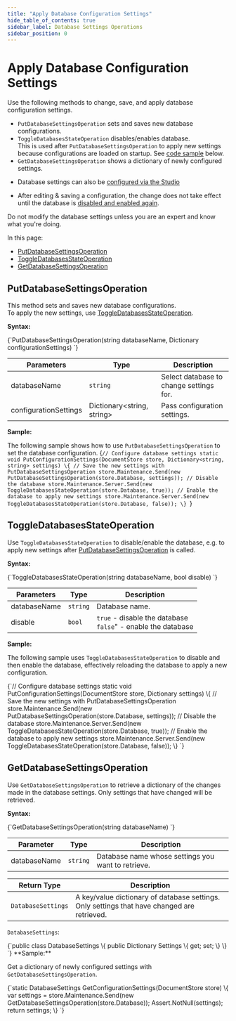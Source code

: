 ```yaml
---
title: "Apply Database Configuration Settings"
hide_table_of_contents: true
sidebar_label: Database Settings Operations
sidebar_position: 0
---
```



# Apply Database Configuration Settings
<Admonition type="note" title="Note">

Use the following methods to change, save, and apply database configuration settings. 

* `PutDatabaseSettingsOperation` sets and saves new database configurations.
* `ToggleDatabasesStateOperation` disables/enables database.  
  This is used after `PutDatabaseSettingsOperation` to apply new settings because configurations are loaded on startup. See [code sample](../../../../client-api/operations/maintenance/configuration/database-settings-operation.mdx#toggledatabasesstateoperation) below. 
* `GetDatabaseSettingsOperation` shows a dictionary of newly configured settings.

<Admonition type="info" title="Info">

* Database settings can also be [configured via the Studio](../../../../studio/database/settings/database-settings.mdx#database-settings)

* After editing & saving a configuration, the change does not take effect 
  until the database is [disabled and enabled again](../../../../client-api/operations/maintenance/configuration/database-settings-operation.mdx#toggledatabasesstateoperation).  

</Admonition>

<Admonition type="warning" title="Warning" id="warning" href="#warning">
Do not modify the database settings unless you are an expert and know what you're doing.  
</Admonition>

In this page:

  * [PutDatabaseSettingsOperation](../../../../client-api/operations/maintenance/configuration/database-settings-operation.mdx#putdatabasesettingsoperation)
  * [ToggleDatabasesStateOperation](../../../../client-api/operations/maintenance/configuration/database-settings-operation.mdx#toggledatabasesstateoperation)
  * [GetDatabaseSettingsOperation](../../../../client-api/operations/maintenance/configuration/database-settings-operation.mdx#getdatabasesettingsoperation)

</Admonition>

## PutDatabaseSettingsOperation

This method sets and saves new database configurations.  
To apply the new settings, use [ToggleDatabasesStateOperation](../../../../client-api/operations/maintenance/configuration/database-settings-operation.mdx#toggledatabasesstateoperation).  

**Syntax:**

<TabItem value="signature-PutDatabaseSettingsOperation" label="signature-PutDatabaseSettingsOperation">
<CodeBlock language="csharp">
{`PutDatabaseSettingsOperation(string databaseName, Dictionary<string, string> configurationSettings)
`}
</CodeBlock>
</TabItem>

| Parameters | Type | Description |
| -------- | ---- | -------------------|
| databaseName | `string` | Select database to change settings for. |
| configurationSettings | Dictionary&lt;string, string&gt; | Pass configuration settings. |
**Sample:** 

The following sample shows how to use `PutDatabaseSettingsOperation` to set the database configuration. 
<TabItem value="ApplyDatabaseSettings-PutDatabaseSettingsOperation" label="ApplyDatabaseSettings-PutDatabaseSettingsOperation">
<CodeBlock language="csharp">
{`// Configure database settings
static void PutConfigurationSettings(DocumentStore store, Dictionary<string, string> settings)
\{
    // Save the new settings with PutDatabaseSettingsOperation
    store.Maintenance.Send(new PutDatabaseSettingsOperation(store.Database, settings));
    // Disable the database
    store.Maintenance.Server.Send(new ToggleDatabasesStateOperation(store.Database, true));
    // Enable the database to apply new settings
    store.Maintenance.Server.Send(new ToggleDatabasesStateOperation(store.Database, false));
\}
`}
</CodeBlock>
</TabItem>




## ToggleDatabasesStateOperation

Use `ToggleDatabasesStateOperation` to disable/enable the database, e.g. to apply new settings after [PutDatabaseSettingsOperation](../../../../client-api/operations/maintenance/configuration/database-settings-operation.mdx#putdatabasesettingsoperation) is called.

**Syntax:**

<TabItem value="signature-ToggleDatabasesStateOperation" label="signature-ToggleDatabasesStateOperation">
<CodeBlock language="csharp">
{`ToggleDatabasesStateOperation(string databaseName, bool disable)
`}
</CodeBlock>
</TabItem>

 | Parameters | Type | Description |
| -------- | ---- | -------------------|
| databaseName | `string` | Database name. |
| disable | `bool` | `true` - disable the database <br/> `false`" - enable the database |
**Sample:** 

The following sample uses `ToggleDatabasesStateOperation` to disable and then enable the database, effectively reloading 
the database to apply a new configuration.  

<TabItem value="ApplyDatabaseSettings-PutDatabaseSettingsOperation" label="ApplyDatabaseSettings-PutDatabaseSettingsOperation">
<CodeBlock language="csharp">
{`// Configure database settings
static void PutConfigurationSettings(DocumentStore store, Dictionary<string, string> settings)
\{
    // Save the new settings with PutDatabaseSettingsOperation
    store.Maintenance.Send(new PutDatabaseSettingsOperation(store.Database, settings));
    // Disable the database
    store.Maintenance.Server.Send(new ToggleDatabasesStateOperation(store.Database, true));
    // Enable the database to apply new settings
    store.Maintenance.Server.Send(new ToggleDatabasesStateOperation(store.Database, false));
\}
`}
</CodeBlock>
</TabItem>




## GetDatabaseSettingsOperation

Use `GetDatabaseSettingsOperation` to retrieve a dictionary of the changes made in the database settings. Only settings that have changed will be retrieved.

**Syntax:**

<TabItem value="signature-GetDatabaseSettingsOperation" label="signature-GetDatabaseSettingsOperation">
<CodeBlock language="csharp">
{`GetDatabaseSettingsOperation(string databaseName)
`}
</CodeBlock>
</TabItem>

 | Parameter | Type | Description |
| -------- | ---- | -------------------|
| databaseName | `string` | Database name whose settings you want to retrieve. |

  | Return Type | Description |
 | ---- | -------------------|
 | `DatabaseSettings` | A key/value dictionary of database settings. <br/> Only settings that have changed are retrieved. |

`DatabaseSettings`:

<TabItem value="DatabaseSettingsDefinition" label="DatabaseSettingsDefinition">
<CodeBlock language="csharp">
{`public class DatabaseSettings
\{
    public Dictionary<string, string> Settings \{ get; set; \}
\}
`}
</CodeBlock>
</TabItem>
**Sample:** 

Get a dictionary of newly configured settings with `GetDatabaseSettingsOperation`.

<TabItem value="SeeNewDatabaseSettings-GetDatabaseSettingsOperation" label="SeeNewDatabaseSettings-GetDatabaseSettingsOperation">
<CodeBlock language="csharp">
{`static DatabaseSettings GetConfigurationSettings(DocumentStore store)
\{
    var settings = store.Maintenance.Send(new GetDatabaseSettingsOperation(store.Database));
    Assert.NotNull(settings);
    return settings;
\}
`}
</CodeBlock>
</TabItem>







